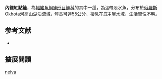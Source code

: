 {{NoteTA|G1=LS}}
{{Speciesbox
| name = 內維紅點鮭
| image = 
| image_width = 250px
| status = NE
| status_system = IUCN3.1
| genus = Salvelinus 
| species = neiva
| authority = [[Taranetz|Taranetz]], [[1933|1933]]
| synonyms = 
}}

'''內維紅點鮭'''，為[[輻鰭魚綱|輻鰭魚綱]][[鮭形目|鮭形目]][[鮭科|鮭科]]的其中一[[種|種]]，為溫帶淡水魚，分布於[[俄羅斯|俄羅斯]]Okhota河高山湖泊流域，體長可達55公分，棲息在底中層水域，生活習性不明。

==参考文献==
*{{FishBase_species|genus=Salvelinus|species=neiva |year=2015|month=10}}
== 擴展閱讀 ==
{{refbegin}}
{{wikispecies-inline|Salvelinus neiva |內維紅點鮭}}
{{refend}}
{{Taxonbar|from=Q6431265}}

[[Category:紅點鮭屬|neiva]]